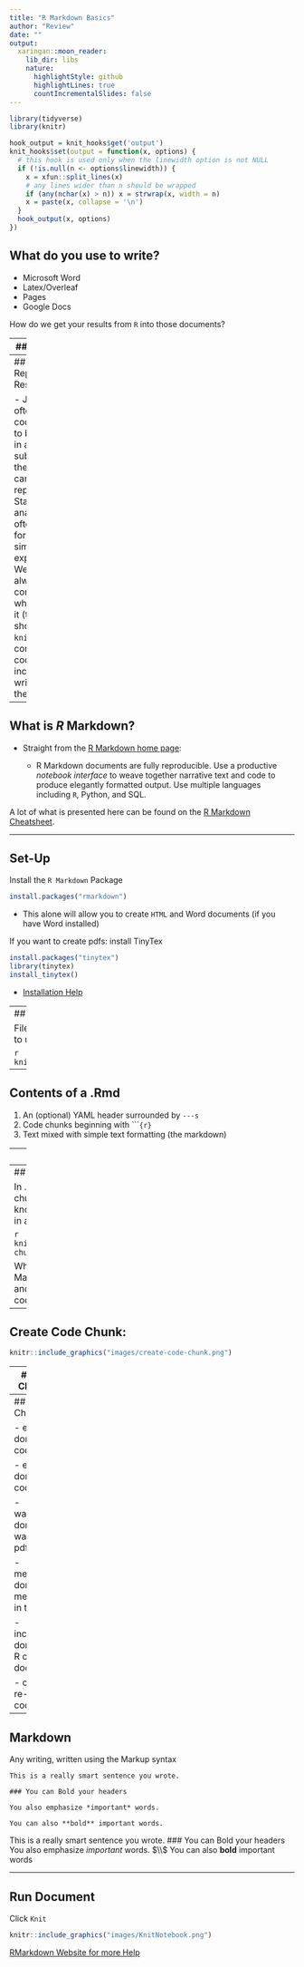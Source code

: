 ```yaml
---
title: "R Markdown Basics"
author: "Review"
date: ""
output: 
  xaringan::moon_reader:
    lib_dir: libs
    nature:
      highlightStyle: github
      highlightLines: true
      countIncrementalSlides: false
---
```


```r
library(tidyverse)
library(knitr)

hook_output = knit_hooks$get('output')
knit_hooks$set(output = function(x, options) {
  # this hook is used only when the linewidth option is not NULL
  if (!is.null(n <- options$linewidth)) {
    x = xfun::split_lines(x)
    # any lines wider than n should be wrapped
    if (any(nchar(x) > n)) x = strwrap(x, width = n)
    x = paste(x, collapse = '\n')
  }
  hook_output(x, options)
})

```

## What do you use to write?

- Microsoft Word
- Latex/Overleaf
- Pages
- Google Docs

How do we get your results from `R` into those documents?

---
## Knit what?

- R Markdown adds (knits) `R` code into your document so that all of the files for a particular experiment are in one place.
- Compiling the document also runs the `R` code, so one button press runs your statistical analysis and places it in your document.
- Integrates `R` output with the document text so that pictures, tables, and numerical data are all depdendent on the `R` code.
- Produces beautiful, seamless integration of statistical analysis with scientifc writing

---
## Reproduceable Research

- Journals often require code and data to be included in a paper submission so the analysis can be reproduced
- Statistical analyses are often re-used for multiple similar experiments
- We don't always comment code when we write it (though we should) - `knitr` provides context for the code by including the writeup with the code.

---
## What is *R* Markdown?

* Straight from the [R Markdown home page](http://rmarkdown.rstudio.com/):

  - R Markdown documents are fully reproducible. Use a productive *notebook interface* to weave together narrative text and code to produce elegantly formatted output. Use multiple languages including `R`, Python, and SQL.

A lot of what is presented here can be found on the [R Markdown Cheatsheet](https://www.rstudio.com/wp-content/uploads/2015/02/rmarkdown-cheatsheet.pdf). 

---

## Set-Up

Install the `R Markdown` Package

```r
install.packages("rmarkdown")
```

  - This alone will allow you to create `HTML` and Word documents (if you have Word installed)
  
If you want to create pdfs: install TinyTex

```r
install.packages("tinytex")
library(tinytex)
install_tinytex()
```

- [Installation Help](https://bookdown.org/yihui/rmarkdown/installation.html)

---
## Creating a *R* Markdown Document

File -> New File -> R Markdown (This tells RStudio to use knitr to compile the document)


```r
knitr::include_graphics("images/markdown.png")
```

---

## Contents of a .Rmd

1. An (optional) YAML header surrounded by `---s`
2. Code chunks beginning with ````{r}`
3. Text mixed with simple text formatting (the markdown)


---
## YAML Front Matter

The stuff at the top of the .Rmd file (called YAML front matter) tells **rmarkdown** what output format you want. 

```r
knitr::include_graphics("images/yaml.png")
```


In this case, when you click "Knit", RStudio calls `rmarkdown::render("file.Rmd", html_document())`. You can certainly change these default values. 

---
## What is a code chunk?

In .Rmd files, you can start/end a code chunk with three back-ticks. `knitr` knows that text is R code if it is included in a chunk.


```r
knitr::include_graphics("images/code-chunk.png")
```


When you render your .Rmd file, R Markdown will run each code chunk and embed the results beneath the code chunk in your final report.


---
## Create Code Chunk:

```r
knitr::include_graphics("images/create-code-chunk.png")
```

---
## knitr Code Chunk Options

We may want to remove the messages (the italic text) from our R output in the pdf. Or, we might not want to show the code at all. `\(\\\)`

knitr has options to give you greater control over what is shown in the compiled document. 

Let's look at these options in [the documentation](https://yihui.org/knitr/options/) 

---
## knitr Code Chunk Options

- eval=FALSE: don't run the code

- echo=FALSE: don't show the code

- warning=FALSE: don't add R's warnings to the pdf

- message=FALSE: don't show messages from R in the pdf

- include=FALSE: don't include any R output in the document. 

- cache=FALSE: re-run all of the code every time.

---
## Markdown

Any writing, written using the Markup syntax 

```
This is a really smart sentence you wrote. 

### You can Bold your headers

You also emphasize *important* words. 

You can also **bold** important words.
```
This is a really smart sentence you wrote. 
### You can Bold your headers
You also emphasize *important* words. $\\$
You can also **bold** important words

---
## Run Document

Click `Knit`

```r
knitr::include_graphics("images/KnitNotebook.png")
```

[RMarkdown Website for more Help](https://rmarkdown.rstudio.com/index.html)
